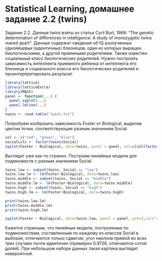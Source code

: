 Statistical Learning, домашнее задание 2.2 (twins)
========================================================
Задание 2.2. Данные twins взяты из статьи Cyril Burt, 1966: “The genetic determination
of differences in intelligence: A study of monozygotic twins reared apart”. Данные содержат
сведения об IQ разлученных однояйцевых (идентичных) близнецов, один из которых
выращен биологическими, а другой приемными родителями. Также известен социальный класс биологических родителей. Нужно построить зависимость интеллекта приемного ребенка от интеллекта его близнеца и социального класса его биологических родителей и проинтерпретировать результат.

```r
library(lattice)
library(latticeExtra)
library(MASS)
panel <- function(...) {
  panel.xyplot(...)
  panel.lmline(...)
}
twins <- read.table("twins.txt")
```

Попробуем изобразить зависимость Foster от Biological, выделив цветом точки, соответствующие разным значениям Social.
```r
col <- c("red", "green", "blue")
socialLvls <- factor(twins$Social)
xyplot(Foster ~ Biological, data=twins, panel = panel, col=c(col[factor(socialLvls)],"black"))
```
Выглядит уже как-то странно. Построим линейные модели для подмножеств с разным значением Social.
```r
twins.low <- subset(twins, Social == "low")
twins.low.lm <- lm(Foster~Biological, data=twins.low)
twins.middle <- subset(twins, Social == "middle")
twins.middle.lm <- lm(Foster~Biological, data=twins.middle)
twins.high <- subset(twins, Social == "high")
twins.high.lm <- lm(Foster~Biological, data=twins.high)

print(twins.low.lm) 
print(twins.middle.lm)
print(twins.high.lm)

xyplot(Foster ~ Biological, data=twins.low, panel = panel, pch=3,col="red") + xyplot(Foster ~ Biological, data=twins.middle, panel = panel, pch=4, col="green") + xyplot(Foster ~ Biological, data=twins.high, panel = panel, pch=5, col="blue")
```

Кажется странным, что линейные модели, построенные по подмножествам, составленным по каждому из классов Social в выборке, отличаются только сдвигом, угол наклона прямой во всех трех случаях почти идентичен (примерно 0.9726, отличаются сотой долей). При небольшом наборе данных такая картина выглядит невероятной.